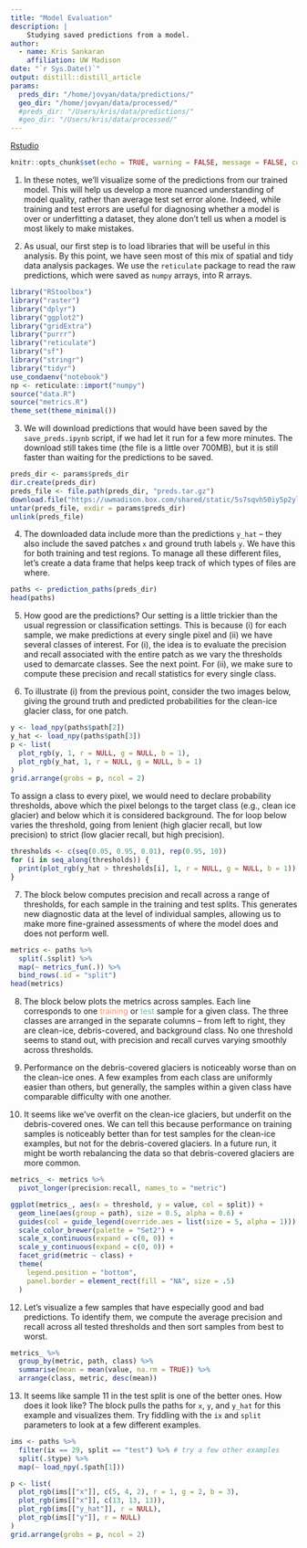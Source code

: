 ```yaml
---
title: "Model Evaluation"
description: |
    Studying saved predictions from a model.
author:
  - name: Kris Sankaran
    affiliation: UW Madison
date: "`r Sys.Date()`"
output: distill::distill_article
params:
  preds_dir: "/home/jovyan/data/predictions/"
  geo_dir: "/home/jovyan/data/processed/"
  #preds_dir: "/Users/kris/data/predictions/"
  #geo_dir: "/Users/kris/data/processed/"
---
```


[Rstudio](https://mybinder.org/v2/gh/krisrs1128/mappingvis/master?urlpath=rstudio)

```r
knitr::opts_chunk$set(echo = TRUE, warning = FALSE, message = FALSE, cache = TRUE)
```

1. In these notes, we'll visualize some of the predictions from our trained
model. This will help us develop a more nuanced understanding of model quality,
rather than average test set error alone. Indeed, while training and test errors
are useful for diagnosing whether a model is over or underfitting a dataset,
they alone don't tell us when a model is most likely to make mistakes.

2. As usual, our first step is to load libraries that will be useful in this
analysis. By this point, we have seen most of this mix of spatial and tidy data
analysis packages. We use the `reticulate` package to read the raw predictions,
which were saved as `numpy` arrays, into R arrays.

```r
library("RStoolbox")
library("raster")
library("dplyr")
library("ggplot2")
library("gridExtra")
library("purrr")
library("reticulate")
library("sf")
library("stringr")
library("tidyr")
use_condaenv("notebook")
np <- reticulate::import("numpy")
source("data.R")
source("metrics.R")
theme_set(theme_minimal())
```

3. We will download predictions that would have been saved by the
`save_preds.ipynb` script, if we had let it run for a few more minutes. The
download still takes time (the file is a little over 700MB), but it is still
faster than waiting for the predictions to be saved.

```r
preds_dir <- params$preds_dir
dir.create(preds_dir)
preds_file <- file.path(preds_dir, "preds.tar.gz")
download.file("https://uwmadison.box.com/shared/static/5s7sqvh50iy5p2yl2basfdzgss9lgnxr.gz", preds_file)
untar(preds_file, exdir = params$preds_dir)
unlink(preds_file)
```

4. The downloaded data include more than the predictions `y_hat` -- they also
include the saved patches `x` and ground truth labels `y`. We have this for both
training and test regions. To manage all these different files, let's create a
data frame that helps keep track of which types of files are where.

```r
paths <- prediction_paths(preds_dir)
head(paths)
```

5. How good are the predictions? Our setting is a little trickier than the usual
regression or classification settings. This is because (i) for each sample, we
make predictions at every single pixel and (ii) we have several classes of
interest. For (i), the idea is to evaluate the precision and recall associated
with the entire patch as we vary the thresholds used to demarcate classes. See
the next point. For (ii), we make sure to compute these precision and recall
statistics for every single class.

6. To illustrate (i) from the previous point, consider the two images below,
giving the ground truth and predicted probabilities for the clean-ice glacier
class, for one patch.

```r
y <- load_npy(paths$path[2])
y_hat <- load_npy(paths$path[3])
p <- list(
  plot_rgb(y, 1, r = NULL, g = NULL, b = 1),
  plot_rgb(y_hat, 1, r = NULL, g = NULL, b = 1)
)
grid.arrange(grobs = p, ncol = 2)
```

To assign a class to every pixel, we would need to declare probability
thresholds, above which the pixel belongs to the target class (e.g., clean ice
glacier) and below which it is considered background. The for loop below varies
the threshold, going from lenient (high glacier recall, but low precision) to
strict (low glacier recall, but high precision).

```r
thresholds <- c(seq(0.05, 0.95, 0.01), rep(0.95, 10))
for (i in seq_along(thresholds)) {
  print(plot_rgb(y_hat > thresholds[i], 1, r = NULL, g = NULL, b = 1))
}
```

7. The block below computes precision and recall across a range of thresholds,
for each sample in the training and test splits. This generates new diagnostic
data at the level of individual samples, allowing us to make more fine-grained
assessments of where the model does and does not perform well.

```r
metrics <- paths %>%
  split(.$split) %>%
  map(~ metrics_fun(.)) %>%
  bind_rows(.id = "split")
head(metrics)
```

8. The block below plots the metrics across samples. Each line corresponds to
one <span style="color: #fc8d62;">training</span> or <span style="color:
#66c2a5;">test</span> sample for a given class. The three classes are arranged
in the separate columns -- from left to right, they are clean-ice,
debris-covered, and background class. No one threshold seems to stand out, with
precision and recall curves varying smoothly across thresholds.

9. Performance on the debris-covered glaciers is noticeably worse than on the
clean-ice ones. A few examples from each class are uniformly easier than others,
but generally, the samples within a given class have comparable difficulty with
one another.

10. It seems like we've overfit on the clean-ice glaciers, but underfit on the
debris-covered ones. We can tell this because performance on training samples is
noticeably better than for test samples for the clean-ice examples, but not for
the debris-covered glaciers. In a future run, it might be worth rebalancing the
data so that debris-covered glaciers are more common.

```r
metrics_ <- metrics %>%
  pivot_longer(precision:recall, names_to = "metric")

ggplot(metrics_, aes(x = threshold, y = value, col = split)) +
  geom_line(aes(group = path), size = 0.5, alpha = 0.6) +
  guides(col = guide_legend(override.aes = list(size = 5, alpha = 1))) +
  scale_color_brewer(palette = "Set2") +
  scale_x_continuous(expand = c(0, 0)) +
  scale_y_continuous(expand = c(0, 0)) +
  facet_grid(metric ~ class) +
  theme(
    legend.position = "bottom",
    panel.border = element_rect(fill = "NA", size = .5)
  )
```

12. Let's visualize a few samples that have especially good and bad predictions.
To identify them, we compute the average precision and recall across all tested
thresholds and then sort samples from best to worst.

```r
metrics_ %>%
  group_by(metric, path, class) %>%
  summarise(mean = mean(value, na.rm = TRUE)) %>%
  arrange(class, metric, desc(mean))
```

13. It seems like sample 11 in the test split is one of the better ones. How
does it look like? The block pulls the paths for `x`, `y`, and `y_hat` for this
example and visualizes them. Try fiddling with the `ix` and `split` parameters
to look at a few different examples.

```r
ims <- paths %>%
  filter(ix == 29, split == "test") %>% # try a few other examples
  split(.$type) %>%
  map(~ load_npy(.$path[1]))

p <- list(
  plot_rgb(ims[["x"]], c(5, 4, 2), r = 1, g = 2, b = 3),
  plot_rgb(ims[["x"]], c(13, 13, 13)),
  plot_rgb(ims[["y_hat"]], r = NULL),
  plot_rgb(ims[["y"]], r = NULL)
)
grid.arrange(grobs = p, ncol = 2)
```
